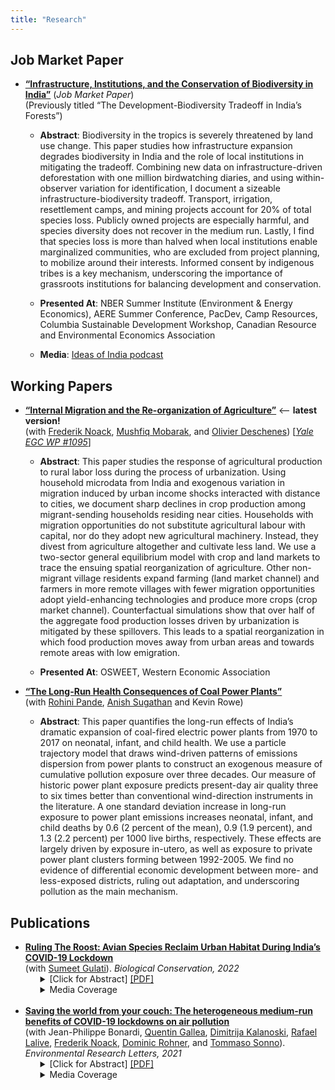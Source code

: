 ```yaml
---
title: "Research"
---
```


## Job Market Paper

* [**"Infrastructure, Institutions, and the Conservation of Biodiversity in India"**](/pdf/rmadhok_jmp_2022.pdf) (*Job Market Paper*)  
(Previously titled "The Development-Biodiversity Tradeoff in India's Forests")

    + **Abstract**: Biodiversity in the tropics is severely threatened by land use change. This paper studies how infrastructure expansion degrades biodiversity in India and the role of local institutions in mitigating the tradeoff. Combining new data on infrastructure-driven deforestation with one million birdwatching diaries, and using within-observer variation for identification, I document a sizeable infrastructure-biodiversity tradeoff. Transport, irrigation, resettlement camps, and mining projects account for 20\% of total species loss.  Publicly owned projects are especially harmful, and species diversity does not recover in the medium run. Lastly, I find that species loss is more than halved when local institutions enable marginalized communities, who are excluded from project planning, to mobilize around their interests. Informed consent by indigenous tribes is a key mechanism, underscoring the importance of grassroots institutions for balancing development and conservation.

  + **Presented At**: NBER Summer Institute (Environment & Energy Economics), AERE Summer Conference, PacDev, Camp Resources, Columbia Sustainable Development Workshop, Canadian Resource and Environmental Economics Association
  
  + **Media**: [Ideas of India podcast](https://www.discoursemagazine.com/politics/2022/09/29/ideas-of-india-the-development-biodiversity-tradeoff-in-india/)

## Working Papers

* [**"Internal Migration and the Re-organization of Agriculture"**](/pdf/2022_rural_urban_agriculture.pdf) <--- **latest version!**   
(with [Frederik Noack](https://frederiknoack.landfood.ubc.ca/), [Mushfiq Mobarak](https://faculty.som.yale.edu/mushfiqmobarak/), and [Olivier Deschenes](https://www.olivierdeschenes.org/)) [[*Yale EGC WP #1095*]](/pdf/2022_rural_urban_agriculture_egc.pdf)

    + **Abstract**: This paper studies the response of agricultural production to rural labor loss during the process of urbanization. Using household microdata from India and exogenous variation in migration induced by urban income shocks interacted with distance to cities, we document sharp declines in crop production among migrant-sending households residing near cities. Households with migration opportunities do not substitute agricultural labour with capital, nor do they adopt new agricultural machinery. Instead, they divest from agriculture altogether and cultivate less land. We use a two-sector general equilibrium model with crop and land markets to trace the ensuing spatial reorganization of agriculture. Other non-migrant village residents expand farming (land market channel) and farmers in more remote villages with fewer migration opportunities adopt yield-enhancing technologies and produce more crops (crop market channel). Counterfactual simulations show that over half of the aggregate food production losses driven by urbanization is mitigated by these spillovers. This leads to a spatial reorganization in which food production moves away from urban areas and towards remote areas with low emigration.
    
     + **Presented At**: OSWEET, Western Economic Association

* [**"The Long-Run Health Consequences of Coal Power Plants"**](/pdf/power_plants_india.pdf)  
(with [Rohini Pande](https://campuspress.yale.edu/rpande/), [Anish Sugathan](https://www.iima.ac.in/web/faculty/faculty-profiles/anish-sugathan) and Kevin Rowe)

  + **Abstract**: This paper quantifies the long-run effects of India’s dramatic expansion of coal-fired electric
power plants from 1970 to 2017 on neonatal, infant, and child health. We use a particle trajectory model that draws wind-driven patterns of emissions dispersion from power plants to construct an exogenous measure of cumulative pollution exposure over three decades. Our measure of historic power plant exposure predicts present-day air quality three to six times better than conventional wind-direction instruments in the literature. A one standard deviation increase in long-run exposure to power plant emissions increases neonatal, infant, and child deaths by 0.6 (2 percent of the mean), 0.9 (1.9 percent), and 1.3 (2.2 percent) per 1000 live births, respectively. These effects are largely driven by exposure in-utero, as well as exposure to private power plant clusters forming between 1992-2005. We find no evidence of differential economic development between more- and less-exposed districts, ruling out adaptation, and underscoring pollution as the main mechanism.

## Publications

* [**Ruling The Roost: Avian Species Reclaim Urban Habitat During India's COVID-19 Lockdown**](https://www.sciencedirect.com/science/article/pii/S0006320722001501)   
(with [Sumeet Gulati](https://sumeetgulati.landfood.ubc.ca/)). *Biological Conservation, 2022*
<ul> <li style="list-style-type: none;"> 
<details> <summary>[Click for Abstract] [[PDF]](/pdf/2022_ruling_the_roost.pdf)</summary>
As we retreated to our dwellings in the “anthropause” of spring 2020, were the wildlife sightings in previously crowded spaces a reclamation of habitat, or a mere increase in detection? We leverage an increase in balcony birdwatching, a million eBird entries, and difference-in-difference techniques to test if urban avian species richness rose during India's COVID-19 lockdown. Controlling for effort, birdwatchers in the 20 most populous cities observed a 16% increase in the number of species during lockdown. While human activity stopped overnight, and noise and visual pollution decreased soon after, increased species diversity was observed 1–2 weeks later; evidence that gradual population recovery, not better detection, underlay our results. We find at-risk, and rare, species among those reclaiming cities, implying that reducing human disturbance in urban areas can protect threatened species. Increased species diversity likely derives from a reduction in noise and air pollution associated with the lockdown, implying that urban planners should consider conservation co-benefits of urban policies when designing sustainable cities.
</details>
<details> <summary>Media Coverage</summary>
[Nature India](https://www.nature.com/articles/d44151-022-00060-2)
</details>
</li> </ul>
<br>
* [**Saving the world from your couch: The heterogeneous medium-run benefits of COVID-19 lockdowns on air pollution**](https://iopscience.iop.org/article/10.1088/1748-9326/abee4d)  
(with Jean-Philippe Bonardi, [Quentin Gallea](https://www.quentingallea.com/), [Dimitrija Kalanoski](https://www.research.manchester.ac.uk/portal/dimitrija.kalanoski.html), [Rafael Lalive](https://sites.google.com/site/rafaellalive/), [Frederik Noack](https://frederiknoack.landfood.ubc.ca/), [Dominic Rohner](https://sites.google.com/site/dprohner/), and [Tommaso Sonno](http://www.tommasosonno.com/)). *Environmental Research Letters, 2021*
<ul> <li style="list-style-type: none;"> 
<details> <summary>[Click for Abstract] [[PDF]](/pdf/2021_saving_the_world.pdf)</summary>
In Spring 2020, COVID-19 led to an unprecedented halt in public and economic life across the globe. In an otherwise tragic time, this provides a unique natural experiment to investigate the environmental impact of such a (temporary) 'de-globalization'. Here, we estimate the medium-run impact of a battery of COVID-19 related lockdown measures on air quality across 162 countries, going beyond the existing short-run estimates from a limited number of countries. In doing so, we leverage a new dataset categorizing lockdown measures and tracking their implementation and release, extending to 31 August 2020. We find that domestic and international lockdown measures overall led to a decline in PM2.5 pollution by 45% and 35%, respectively. This substantial impact persists in the medium-run, even as lockdowns are lifted, there is, however, substantial heterogeneity across different types of lockdown measures, different countries, and different sources of pollution. We show that some country trajectories are much more appealing (with fewer COVID-19 casualties, less economic downturn and bigger pollution reductions) than others. Our results have important policy implications and highlight the potential to 'build back better' a sustainable economy where pollution can be curbed in a less economically costly way than during the COVID-19 pandemic.
</details>
<details> <summary>Media Coverage</summary>
[UBC Press Release](https://news.ubc.ca/2021/04/06/covid-19-lockdowns-only-reduced-air-pollution-in-some-parts-of-the-world/), [VoxEU](https://voxeu.org/article/pollution-reductions-during-lockdowns-can-teach-us-how-build-back-better), [The Conversation](https://theconversation.com/covid-19-lockdowns-improved-air-quality-in-some-cities-shedding-light-on-how-to-curb-pollution-158356), [I by IMD](https://iby.imd.org/sustainability/stay-home-to-save-the-world-not-so-fast/), [National Post](https://nationalpost.com/pmn/news-pmn/covid-19-lockdowns-improved-air-quality-in-some-cities-shedding-light-on-how-to-curb-pollution), [Global TV](https://globalnews.ca/video/7742442/ubc-study-finds-pollution-did-not-decrease-everywhere-during-pandemic/), [Vancouver is awesome](https://www.vancouverisawesome.com/coronavirus-covid-19-local-news/heres-why-covid-19-lockdowns-only-reduced-air-pollution-in-parts-of-the-world-3607865), [InfoTel](https://infotel.ca/newsitem/canada-saw-30-decrease-in-air-pollution-during-first-wave-lockdown-ubc-study/it82126), [24heures (French)](https://www.24heures.ch/la-pollution-a-baisse-beaucoup-plus-que-lactivite-economique-756413910716), [Radio Canada Internacional (Spanish)](https://www.rcinet.ca/es/2021/04/13/el-confinamiento-no-redujo-la-contaminacion-del-aire-tanto-como-se-esperaba/), [Spice Podcast](https://soundcloud.com/user-244969524-696484203/ubc-study-found-covid-19-lockdowns-only-reduced-air-pollution-in-some-parts-of-the-world)
</details>
</li> </ul>